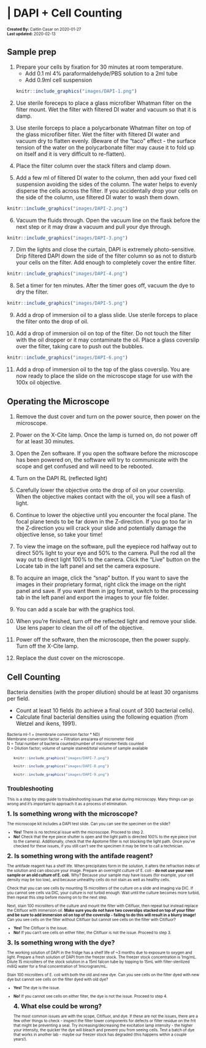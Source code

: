 # | DAPI + Cell Counting {#DAPI}
<font size="1">**Created By:** Caitlin Casar on 2020-01-27 <br /> 
**Last updated:** 2020-02-13 </font>

## Sample prep

1. Prepare your cells by fixation for 30 minutes at room temperature. 
    <ul>
    <li>Add 0.1 ml 4% paraformaldehyde/PBS solution to a 2ml tube</li>
    <li>Add 0.9ml cell suspension</li>
    </ul>
    
<ul>   
```r
knitr::include_graphics("images/DAPI-1.png")
```
</ul>

2. Use sterile foreceps to place a glass microfiber Whatman filter on the filter mount. Wet the filter with filtered DI water and vacuum so that it is damp.

3. Use sterile forceps to place a polycarbonate Whatman filter on top of the glass microfiber filter. Wet the filter with filtered DI water and vacuum dry to flatten evenly. (Beware of the “taco” effect - the surface tension of the water on the polycarbonate filter may cause it to fold up on itself and it is very difficult to re-flatten). 

4. Place the filter column over the stack filters and clamp down. 

5. Add a few ml of filtered DI water to the column, then add your fixed cell suspension avoiding the sides of the column. The water helps to evenly disperse the cells across the filter. If you accidentally drop your cells on the side of the column, use filtered DI water to wash them down. 
<ul>
```r
knitr::include_graphics("images/DAPI-2.png")
```
</ul>
6. Vacuum the fluids through. Open the vacuum line on the flask before the next step or it may draw a vacuum and pull your dye through. 
<ul>
```r
knitr::include_graphics("images/DAPI-3.png")
```
</ul>
7. Dim the lights and close the curtain, DAPI is extremely photo-sensitive. Drip filtered DAPI down the side of the filter column so as not to disturb your cells on the filter. Add enough to completely cover the entire filter. 
<ul>
```r
knitr::include_graphics("images/DAPI-4.png")
```
</ul>
8. Set a timer for ten minutes. After the timer goes off, vacuum the dye to dry the filter. 
<ul>
```r
knitr::include_graphics("images/DAPI-5.png")
```
</ul>
9. Add a drop of immersion oil to a glass slide. Use sterile forceps to place the filter onto the drop of oil. 

10. Add a drop of immersion oil on top of the filter. Do not touch the filter with the oil dropper or it may contaminate the oil. Place a glass coverslip over the filter, taking care to push out the bubbles. 
<ul>
```r
knitr::include_graphics("images/DAPI-6.png")
```
</ul>
11. Add a drop of immersion oil to the top of the glass coverslip. You are now ready to place the slide on the microscope stage for use with the 100x oil objective. 


## Operating the Microscope


1. Remove the dust cover and turn on the power source, then power on the microscope. 

2. Power on the X-Cite lamp. Once the lamp is turned on, do not power off for at least 30 minutes. 

3. Open the Zen software. If you open the software before the microscope has been powered on, the software will try to communicate with the scope and get confused and will need to be rebooted. 

4. Turn on the DAPI RL (reflected light) 

5. Carefully lower the objective onto the drop of oil on your coverslip. When the objective makes contact with the oil, you will see a flash of light. 

6. Continue to lower the objective until you encounter the focal plane. The focal plane tends to be far down in the Z-direction. If you go too far in the Z-direction you will crack your slide and potentially damage the objective lense, so take your time! 

7. To view the image on the software, pull the eyepiece rod halfway out to direct 50% light to your eye and 50% to the camera. Pull the rod all the way out to direct light 100% to the camera. Click the “Live” button on the Locate tab in the laft panel and set the camera exposure. 

8. To acquire an image, click the “snap” button. If you want to save the images in their proprietary format, right click the image on the right panel and save. If you want them in jpg format, switch to the processing tab in the left panel and export the images to your file folder. 

9. You can add a scale bar with the graphics tool. 

10. When you’re finished, turn off the reflected light and remove your slide. Use lens paper to clean the oil off of the objective. 

11. Power off the software, then the microscope, then the power supply. Turn off the X-Cite lamp. 

12. Replace the dust cover on the microscope.


## Cell Counting

Bacteria densities (with the proper dilution) should be at least 30 organisms per field. 
<ul>
<li>Count at least 10 fields (to achieve a final count of 300 bacterial cells). </li>
<li>Calculate final bacterial densities using the following equation (from Wetzel and ikens, 1991).</li> 
</ul>
</font>


<font size="1">
Bacteria ml-1 = (membrane conversion factor * ND) </br>
Membrane conversion factor = Filtration area/area of micrometer field</br>
N = Total number of bacteria counted/number of micrometer fields counted </br>
D = Dilution factor; volume of sample stained/total volume of sample available 

<ul>
```r
knitr::include_graphics("images/DAPI-7.png")
```

```r
knitr::include_graphics("images/DAPI-8.png")
```

```r
knitr::include_graphics("images/DAPI-9.png")
```
</ul>

## Troubleshooting

This is a step by step guide to troubleshooting issues that arise during microscopy. Many things can go wrong and it's important to approach it as a process of elimination. 

<font size="3">**1. Is something wrong with the microscope?**</font>

The microscope kit includes a DAPI test slide. Can you can see the specimen on the slide?
<ul>
<li>**Yes!** There is no technical issue with the microscope. Proceed to step 2.</li>
<li>**No!** Check that the eye piece shutter is open and the light path is directed 100% to the eye piece (not to the camera). Additionally, check that the Apotome filter is not blocking the light path. Once you've checked for these issues, if you still can't see the specimen it may be time to call a technician.</li>
</ul>

<font size="3">**2. Is something wrong with the antifade reagent?**</font>

The antifade reagent has a shelf life. When precipitates form in the solution, it alters the refraction index of the solution and can obscure your image. Prepare an overnight culture of E. coli - **do not use your own sample or an old culture of E. coli.** Why? Because your sample may have issues (for example, your cell density may be too low), and because unhealthy cells do not stain as well as healthy cells. 

Check that you can see cells by mounting 15 microliters of the culture on a slide and imaging via DIC. If you cannot see cells via DIC, your culture is not turbid enough. Wait until the culture becomes more turbid, then repeat this step before moving on to the next step.

Next, stain 100 microliters of the culture and mount the filter with Citifluor, then repeat but instead replace the Citifluor with immersion oil. **Make sure you do not have two coverslips stacked on top of your filter and be sure to add immersion oil on top of the coverslip - failing to do this will result in a blurry image!** Can you see cells on the filter without Citifluor but cannot see cells on the filter with Citifluor?
<ul>
<li>**Yes!** The Citifluor is the issue. </li>
<li>**No!** If you can't see cells on either filter, the Citifluor is not the issue. Proceed to step 3.</li>
</ul>

<font size="3">**3. Is something wrong with the dye?**</font>

The working solution of DAPI in the fridge has a shelf life of ~3 months due to exposure to oxygen and light. Prepare a fresh solution of DAPI from the freezer stock. The freezer stock concentration is 1mg/mL. Dilute 15 microliters of the stock solution in a 15ml falcon tube by topping to 15mL with filter-sterilized milliQ water for a final concentration of 1microgram/mL. 

Stain 100 microliters of E. coli with both the old and new dye. Can you see cells on the filter dyed with new dye but cannot see cells on the filter dyed with old dye?

<ul>
<li>**Yes!** The dye is the issue.</li>
<li>**No!** If you cannot see cells on either filter, the dye is not the issue. Proceed to step 4. 

<font size="3">**4. What else could be wrong?**</font>

The most common issues are with the scope, Citifluor, and dye. If these are not the issues, there are a few other things to check - inspect the filter tower components for defects or filter residue on the frit that might be preventing a seal. Try increasing/decreasing the excitation lamp intensity - the higher your intensity, the quicker the dye will bleach and prevent you from seeing cells. Test a batch of dye that works in another lab - maybe our freezer stock has degraded (this happens within a couple years!). 

